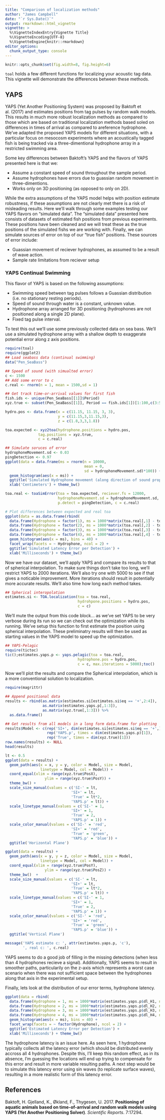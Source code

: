 ```yaml
---
title: "Comparison of localization methods"
author: "James Campbell"
date: "`r Sys.Date()`"
output: rmarkdown::html_vignette
vignette: >
  %\VignetteIndexEntry{Vignette Title}
  %\VignetteEncoding{UTF-8}
  %\VignetteEngine{knitr::rmarkdown}
editor_options: 
  chunk_output_type: console
---
```


```r
knitr::opts_chunk$set(fig.width=8, fig.height=6)
```

`toal` holds a few different functions for localizing your acoustic tag data.
This vignette will demonstrate the differences between these methods.

## YAPS

YAPS (Yet Another Positioning System) was proposed by Baktoft et al. (2017) and estimates positions from tag pulses by random walk models.
This results in much more robust localization methods as compared to those which are based on traditional localization methods based soled on differences in times of arrival as compared to areference hydrophone.
We've adapted the proposed YAPS models for different situations, with a particular focus on mesocosm experiments where an acoustically tagged fish is being tracked via a three-dimentional hydrophone array in a restricted swimming area.

Some key differences between Baktoft's YAPS and the flavors of YAPS presented here is that we:

- Assume a constant speed of sound throughout the sample period.
- Assume hydrophones have errors due to guassian random movement in three-dimentions.
- Works only on 3D positioning (as opposed to only on 2D).

While the extra assumptions of the YAPS model helps with position estimate robustness, if these assumptions are not clearly met there is a risk of misleading results.
Here we'll walk through some examples testing our YAPS flavors on "simulated data".
The "simulated data" presented here consists of datasets of estimated fish positions from previous experiments.
These positions have been cleaned and we will treat these as the true positions of the simulated fishs we are working with.
Finally, we can simulate sources of error on top of our "true fish" positions.
These sources of error include:

- Guassian movement of reciever hydrophones, as assumed to be a result of wave action.
- Sample rate limitations from reciever setup

### YAPS Continual Swimming

This flavor of YAPS is based on the following assumptions:

- Swimming speed between tag pulses follows a Guassian distribution (i.e. no stationary resting periods).
- Speed of sound through water is a constant, unknown value.
- Hydrophone array arranged for 3D positioning (hydrophones are not positioned along a single 2D plane).
- Fixed tag pulse interval.

To test this out we'll use some previously collected data on sea bass.
We'll use a simulated hydrophone array with a shallow depth to exaggerate potential error along z axis positions.

```r
require(toal)
require(ggplot2)
## Load seabass data (continual swimming)
data("Pen_SeaBass")

## Speed of sound (with simualted error)
c <- 1500
## Add some error to c
c.real <- rnorm(n = 1, mean = 1500,sd = 1)

## Get track time-or-arrival values for first fish
fish.ids <- unique(Pen_SeaBass[[1]]$Period)
xyz.true <- subset(Pen_SeaBass[[1]], Period == fish.ids[1])[1:100,c(3:5,1)]

hydro.pos <- data.frame(x = c(11.15, 11.15, 3, 3),
                        y = c(11.15,3,11.15,3),
                        z = c(1.8,3,3,1.8))

toa.expected <- xyz2toa(hydrophone.positions = hydro.pos, 
               tag.positions = xyz.true,
               c = c.real)

## Simulate soruces of error
hydrophoneMovement.sd <- 0.03
pingDetection <- 0.97
ggplot(data = data.frame(ms = rnorm(n = 10000,
                                    mean = 0,
                                    sd = hydrophoneMovement.sd)*100)) + 
  geom_histogram(aes(x = ms)) + 
  ggtitle('Simulated Hydrophone movement (along direction of sound propagation)') +
  xlab('Centimeters') + theme_bw()

toa.real <- toaSimError(toa = toa.expected, reciever.fs = 12000,
                        hydrophoneMovement.sd = hydrophoneMovement.sd,
                        p.detect = pingDetection, c = c.real)

# Plot differences between expected and real toa
ggplot(data = as.data.frame(rbind(
  data.frame(Hydrophone = factor(1), ms = 1000*matrix(toa.real[,1] - toa.expected[,1], ncol = 1)),
  data.frame(Hydrophone = factor(2), ms = 1000*matrix(toa.real[,2] - toa.expected[,2], ncol = 1)),
  data.frame(Hydrophone = factor(3), ms = 1000*matrix(toa.real[,3] - toa.expected[,3], ncol = 1)),
  data.frame(Hydrophone = factor(4), ms = 1000*matrix(toa.real[,4] - toa.expected[,4], ncol = 1))))) +
  geom_histogram(aes(x = ms), bins = 40) + 
  facet_wrap(facets = ~ Hydrophone, ncol = 2) +
  ggtitle('Simulated Latency Error per Detection') +
  xlab('Milliseconds') + theme_bw()
```

Now we have our dataset, we'll apply YAPS and compare its results to that of spherical interpolation.
To make sure things don't take too long, we'll restrict YAPS to 2000 iterations.
We'll also try one with 5000 to see if that gives a noticable improvement.
More iterations should result in potentially more accurate results.
We'll also time how long each method takes.

```r
## Spherical interopolation
estimates.si <- TOA.localization(toa = toa.real,
                                 hydrohpone.positions = hydro.pos,
                                 c = c)
```

We'll mute the output from this code block... as we've set YAPS to be very verbose during its run so we can check out the optimization while its running.
We've setup this function to first estimate the position using spherical interpolation.
These preliminatry results will then be used as starting values in the YAPS model to speed up the optimization.

```r
## YAPS-Pelagic
require(tictoc)
tic();estimates.yaps.p <- yaps.pelagic(toa = toa.real, 
                                 hydrophone.pos = hydro.pos,
                                 c = c, max.iterations = 5000);toc()
```

Now we'll plot the results and compare the Spherical interpolation, which is a more conventional solution to localization.

```r
require(magrittr)

## Append positional data
results <- rbind(as.matrix(estimates.si[estimates.si$eq == '+',2:4]),
                 as.matrix(estimates.yaps.p[,1:3]),
                 as.matrix(xyz.true[,1:3])) %>% 
  as.data.frame()

## Get results from all models in a long form data.frame for plotting
results$Model <- c(rep('SI+', dim(estimates.si[estimates.si$eq == '+',])[1]),
                   rep('YAPS.p', times = dim(estimates.yaps.p)[1]),
                   rep('True', times = dim(xyz.true)[1]))
row.names(results) <- NULL
head(results)

lt <- 0.5
ggplot(data = results) + 
  geom_path(aes(x = x, y = y, color = Model, size = Model,
                linetype = Model, col = Model)) +
  coord_equal(xlim = range(xyz.true$PosX),
                  ylim = range(xyz.true$PosY)) +
  theme_bw() + 
  scale_size_manual(values = c('SI-' = lt,
                              'SI+' = lt,
                              'True' = lt*2,
                              'YAPS.p' = lt)) +
  scale_linetype_manual(values = c('SI-' = 1,
                              'SI+' = 1,
                              'True' = 2,
                              'YAPS.p' = 1)) +
  scale_color_manual(values = c('SI-' = 'red',
                              'SI+' = 'red',
                              'True' = 'green',
                              'YAPS.p' = 'blue')) +
  ggtitle('Horizontal Plane')

ggplot(data = results) + 
  geom_path(aes(x = y, y = z, color = Model, size = Model,
                linetype = Model, col = Model)) +
  coord_equal(xlim = range(xyz.true$PosY),
                  ylim = range(xyz.true$PosZ)) +
  theme_bw()  +
  scale_size_manual(values = c('SI-' = lt,
                              'SI+' = lt,
                              'True' = lt*2,
                              'YAPS.p' = lt)) +
  scale_linetype_manual(values = c('SI-' = 1,
                              'SI+' = 1,
                              'True' = 2,
                              'YAPS.p' = 1)) +
  scale_color_manual(values = c('SI-' = 'red',
                              'SI+' = 'red',
                              'True' = 'green',
                              'YAPS.p' = 'blue')) +
  ggtitle('Vertical Plane')

message('YAPS estimate c: ', attr(estimates.yaps.p, 'c'),
        ', real c: ', c.real)
```

YAPS seems to do a good job of filling in the missing detections (when less than 4 hydrophones recieve a signal).
Additionally, YAPS seems to result in smoother paths, particularily on the z-axis which represents a worst case scenario when there was not sufficient space between the hydrophones along that axis in the experimental setup.

Finally, lets look at the distribution of our error terms, hydrophone latency.

```r
ggplot(data = rbind(
  data.frame(Hydrophone = 1, ms = 1000*matrix(estimates.yaps.p$dl_H1, ncol = 1)),
  data.frame(Hydrophone = 2, ms = 1000*matrix(estimates.yaps.p$dl_H2, ncol = 1)),
  data.frame(Hydrophone = 3, ms = 1000*matrix(estimates.yaps.p$dl_H3, ncol = 1)),
  data.frame(Hydrophone = 4, ms = 1000*matrix(estimates.yaps.p$dl_H4, ncol = 1)))) +
  geom_histogram(aes(x = ms), bins = 40) + 
  facet_wrap(facets = ~ factor(Hydrophone), ncol = 2) +
  ggtitle('Estimated Latency Error per Detection') +
  xlab('Milliseconds') + theme_bw()
```

The hydrophone latency is an issue here.
As seen here, 1 hydrophone typically collects all the latency error (which should be distributed evenly accross all 4 hydrophones.
Despite this, I'll keep this random effect, as in its absence, I'm guessing the locations will end up trying to compensate for this error and result in more variable resulting paths.
A next step would be to simulate this latency error using sin waves (to replicate surface waves), resulting in a more realistic form of this latency error.

## References

Baktoft, H. Gjelland, K., Økland, F., Thygesen, U.  2017. **Positioning of aquatic animals based on time-of-arrival and random walk models using YAPS (Yet Another Positioning Solver)**. *Scientific Reports*. 7:17294.
